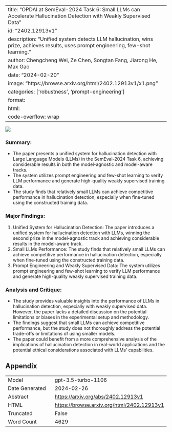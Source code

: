 
---
title: "OPDAI at SemEval-2024 Task 6: Small LLMs can Accelerate Hallucination Detection with Weakly Supervised Data"
id: "2402.12913v1"
description: "Unified system detects LLM hallucination, wins prize, achieves results, uses prompt engineering, few-shot learning."
author: Chengcheng Wei, Ze Chen, Songtan Fang, Jiarong He, Max Gao
date: "2024-02-20"
image: "https://browse.arxiv.org/html/2402.12913v1/x1.png"
categories: ['robustness', 'prompt-engineering']
format:
  html:
    code-overflow: wrap
---

![](https://browse.arxiv.org/html/2402.12913v1/x1.png)

### Summary:
- The paper presents a unified system for hallucination detection with Large Language Models (LLMs) in the SemEval-2024 Task 6, achieving considerable results in both the model-agnostic and model-aware tracks.
- The system utilizes prompt engineering and few-shot learning to verify LLM performance and generate high-quality weakly supervised training data.
- The study finds that relatively small LLMs can achieve competitive performance in hallucination detection, especially when fine-tuned using the constructed training data.

### Major Findings:
1. Unified System for Hallucination Detection: The paper introduces a unified system for hallucination detection with LLMs, winning the second prize in the model-agnostic track and achieving considerable results in the model-aware track.
2. Small LLMs Performance: The study finds that relatively small LLMs can achieve competitive performance in hallucination detection, especially when fine-tuned using the constructed training data.
3. Prompt Engineering and Weakly Supervised Data: The system utilizes prompt engineering and few-shot learning to verify LLM performance and generate high-quality weakly supervised training data.

### Analysis and Critique:
- The study provides valuable insights into the performance of LLMs in hallucination detection, especially with weakly supervised data. However, the paper lacks a detailed discussion on the potential limitations or biases in the experimental setup and methodology.
- The findings suggest that small LLMs can achieve competitive performance, but the study does not thoroughly address the potential trade-offs or limitations of using smaller models.
- The paper could benefit from a more comprehensive analysis of the implications of hallucination detection in real-world applications and the potential ethical considerations associated with LLMs' capabilities.

## Appendix

|          |          |
|----------|----------|
| Model     | gpt-3.5-turbo-1106       |
| Date Generated     | 2024-02-26       |
| Abstract | [https://arxiv.org/abs/2402.12913v1](https://arxiv.org/abs/2402.12913v1)        |
| HTML     | [https://browse.arxiv.org/html/2402.12913v1](https://browse.arxiv.org/html/2402.12913v1)       |
| Truncated       | False       |
| Word Count       | 4629       |